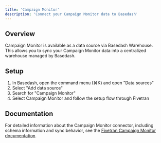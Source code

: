 ```yaml
---
title: 'Campaign Monitor'
description: 'Connect your Campaign Monitor data to Basedash'
---
```


## Overview

Campaign Monitor is available as a data source via Basedash Warehouse. This allows you to sync your Campaign Monitor data into a centralized warehouse managed by Basedash.

## Setup

1. In Basedash, open the command menu (⌘K) and open "Data sources"
2. Select "Add data source"
3. Search for "Campaign Monitor"
4. Select Campaign Monitor and follow the setup flow through Fivetran

## Documentation

For detailed information about the Campaign Monitor connector, including schema information and sync behavior, see the [Fivetran Campaign Monitor documentation](https://fivetran.com/docs/connectors/applications/campaignmonitor).
